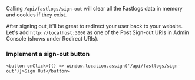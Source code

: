 Calling `/api/fastlogs/sign-out` will clear all the Fastlogs data in memory and cookies if they exist.

After signing out, it'll be great to redirect your user back to your website. Let's add `http://localhost:3000` as one of the Post Sign-out URIs in Admin Console (shows under Redirect URIs).

### Implement a sign-out button

```tsx
<button onClick={() => window.location.assign('/api/fastlogs/sign-out')}>Sign Out</button>
```
